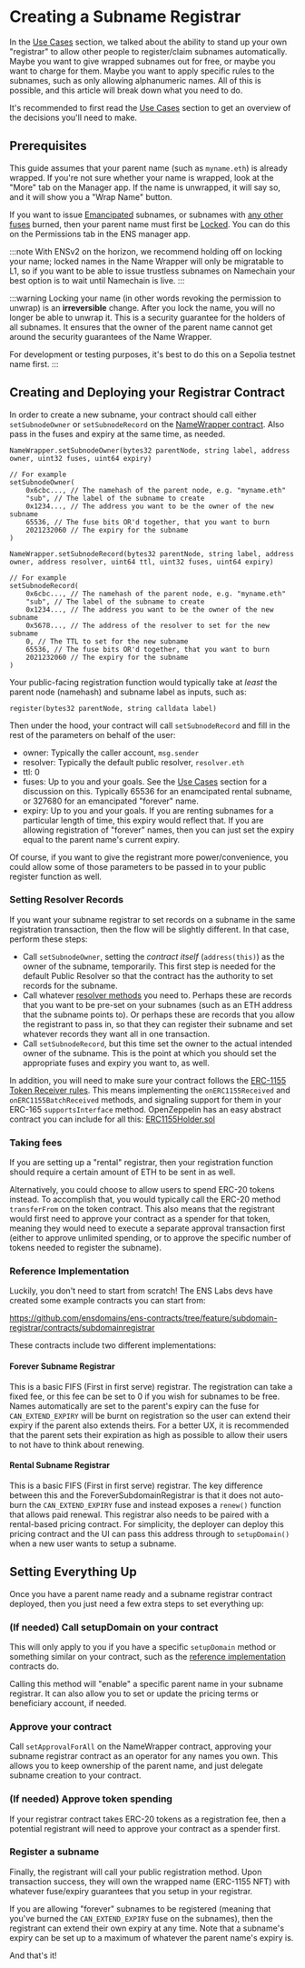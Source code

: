 # Creating a Subname Registrar

In the [Use Cases](/wrapper/usecases#sell-or-rent-subnames) section, we talked about the ability to stand up your own "registrar" to allow other people to register/claim subnames automatically. Maybe you want to give wrapped subnames out for free, or maybe you want to charge for them. Maybe you want to apply specific rules to the subnames, such as only allowing alphanumeric names. All of this is possible, and this article will break down what you need to do.

It's recommended to first read the [Use Cases](/wrapper/usecases#sell-or-rent-subnames) section to get an overview of the decisions you'll need to make.

## Prerequisites

This guide assumes that your parent name (such as `myname.eth`) is already wrapped. If you're not sure whether your name is wrapped, look at the "More" tab on the Manager app. If the name is unwrapped, it will say so, and it will show you a "Wrap Name" button.

If you want to issue [Emancipated](/wrapper/states#emancipated) subnames, or subnames with [any other fuses](/wrapper/fuses) burned, then your parent name must first be [Locked](/wrapper/states#locked). You can do this on the Permissions tab in the ENS manager app.

:::note
With ENSv2 on the horizon, we recommend holding off on locking your name; locked names in the Name Wrapper will only be migratable to L1, so if you want to be able to issue trustless subnames on Namechain your best option is to wait until Namechain is live.
:::

:::warning
Locking your name (in other words revoking the permission to unwrap) is an **irreversible** change. After you lock the name, you will no longer be able to unwrap it. This is a security guarantee for the holders of all subnames. It ensures that the owner of the parent name cannot get around the security guarantees of the Name Wrapper.

For development or testing purposes, it's best to do this on a Sepolia testnet name first.
:::

## Creating and Deploying your Registrar Contract

In order to create a new subname, your contract should call either `setSubnodeOwner` or `setSubnodeRecord` on the [NameWrapper contract](/learn/deployments#deployments). Also pass in the fuses and expiry at the same time, as needed.

```solidity
NameWrapper.setSubnodeOwner(bytes32 parentNode, string label, address owner, uint32 fuses, uint64 expiry)

// For example
setSubnodeOwner(
    0x6cbc..., // The namehash of the parent node, e.g. "myname.eth"
    "sub", // The label of the subname to create
    0x1234..., // The address you want to be the owner of the new subname
    65536, // The fuse bits OR'd together, that you want to burn
    2021232060 // The expiry for the subname
)

NameWrapper.setSubnodeRecord(bytes32 parentNode, string label, address owner, address resolver, uint64 ttl, uint32 fuses, uint64 expiry)

// For example
setSubnodeRecord(
    0x6cbc..., // The namehash of the parent node, e.g. "myname.eth"
    "sub", // The label of the subname to create
    0x1234..., // The address you want to be the owner of the new subname
    0x5678..., // The address of the resolver to set for the new subname
    0, // The TTL to set for the new subname
    65536, // The fuse bits OR'd together, that you want to burn
    2021232060 // The expiry for the subname
)
```

Your public-facing registration function would typically take at _least_ the parent node (namehash) and subname label as inputs, such as:

```solidity
register(bytes32 parentNode, string calldata label)
```

Then under the hood, your contract will call `setSubnodeRecord` and fill in the rest of the parameters on behalf of the user:

- owner: Typically the caller account, `msg.sender`
- resolver: Typically the default public resolver, `resolver.eth`
- ttl: 0
- fuses: Up to you and your goals. See the [Use Cases](/wrapper/usecases#sell-or-rent-subnames) section for a discussion on this. Typically 65536 for an enamcipated rental subname, or 327680 for an emancipated "forever" name.
- expiry: Up to you and your goals. If you are renting subnames for a particular length of time, this expiry would reflect that. If you are allowing registration of "forever" names, then you can just set the expiry equal to the parent name's current expiry.

Of course, if you want to give the registrant more power/convenience, you could allow some of those parameters to be passed in to your public register function as well.

### Setting Resolver Records

If you want your subname registrar to set records on a subname in the same registration transaction, then the flow will be slightly different. In that case, perform these steps:

- Call `setSubnodeOwner`, setting the _contract itself_ (`address(this)`) as the owner of the subname, temporarily. This first step is needed for the default Public Resolver so that the contract has the authority to set records for the subname.
- Call whatever [resolver methods](/resolvers/interacting) you need to. Perhaps these are records that you want to be pre-set on your subnames (such as an ETH address that the subname points to). Or perhaps these are records that you allow the registrant to pass in, so that they can register their subname and set whatever records they want all in one transaction.
- Call `setSubnodeRecord`, but this time set the owner to the actual intended owner of the subname. This is the point at which you should set the appropriate fuses and expiry you want to, as well.

In addition, you will need to make sure your contract follows the [ERC-1155 Token Receiver rules](https://eips.ethereum.org/EIPS/eip-1155#erc-1155-token-receiver). This means implementing the `onERC1155Received` and `onERC1155BatchReceived` methods, and signaling support for them in your ERC-165 `supportsInterface` method. OpenZeppelin has an easy abstract contract you can include for all this: [ERC1155Holder.sol](https://github.com/OpenZeppelin/openzeppelin-contracts/blob/master/contracts/token/ERC1155/utils/ERC1155Holder.sol)

### Taking fees

If you are setting up a "rental" registrar, then your registration function should require a certain amount of ETH to be sent in as well.

Alternatively, you could choose to allow users to spend ERC-20 tokens instead. To accomplish that, you would typically call the ERC-20 method `transferFrom` on the token contract. This also means that the registrant would first need to approve your contract as a spender for that token, meaning they would need to execute a separate approval transaction first (either to approve unlimited spending, or to approve the specific number of tokens needed to register the subname).

### Reference Implementation

Luckily, you don't need to start from scratch! The ENS Labs devs have created some example contracts you can start from:

https://github.com/ensdomains/ens-contracts/tree/feature/subdomain-registrar/contracts/subdomainregistrar

These contracts include two different implementations:

#### Forever Subname Registrar

This is a basic FIFS (First in first serve) registrar. The registration can take a fixed fee, or this fee can be set to 0 if you wish for subnames to be free. Names automatically are set to the parent's expiry can the fuse for `CAN_EXTEND_EXPIRY` will be burnt on registration so the user can extend their expiry if the parent also extends theirs. For a better UX, it is recommended that the parent sets their expiration as high as possible to allow their users to not have to think about renewing.

#### Rental Subname Registrar

This is a basic FIFS (First in first serve) registrar. The key difference between this and the ForeverSubdomainRegistrar is that it does not auto-burn the `CAN_EXTEND_EXPIRY` fuse and instead exposes a `renew()` function that allows paid renewal. This registrar also needs to be paired with a rental-based pricing contract. For simplicity, the deployer can deploy this pricing contract and the UI can pass this address through to `setupDomain()` when a new user wants to setup a subname.

## Setting Everything Up

Once you have a parent name ready and a subname registrar contract deployed, then you just need a few extra steps to set everything up:

### (If needed) Call setupDomain on your contract

This will only apply to you if you have a specific `setupDomain` method or something similar on your contract, such as the [reference implementation](/wrapper/creating-subname-registrar#reference-implementation) contracts do.

Calling this method will "enable" a specific parent name in your subname registrar. It can also allow you to set or update the pricing terms or beneficiary account, if needed.

### Approve your contract

Call `setApprovalForAll` on the NameWrapper contract, approving your subname registrar contract as an operator for any names you own. This allows you to keep ownership of the parent name, and just delegate subname creation to your contract.

### (If needed) Approve token spending

If your registrar contract takes ERC-20 tokens as a registration fee, then a potential registrant will need to approve your contract as a spender first.

### Register a subname

Finally, the registrant will call your public registration method. Upon transaction success, they will own the wrapped name (ERC-1155 NFT) with whatever fuse/expiry guarantees that you setup in your registrar.

If you are allowing "forever" subnames to be registered (meaning that you've burned the `CAN_EXTEND_EXPIRY` fuse on the subnames), then the registrant can extend their own expiry at any time. Note that a subname's expiry can be set up to a maximum of whatever the parent name's expiry is.

And that's it!
